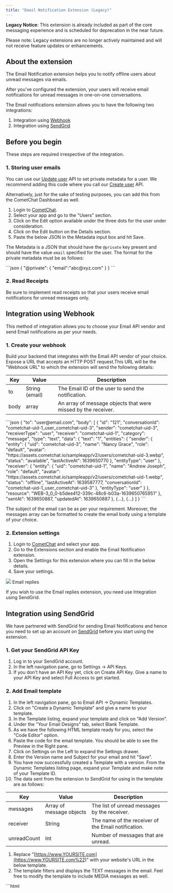 ```yaml
---
title: "Email Notification Extension (Legacy)"
---
```


<Warning>

**Legacy Notice**: This extension is already included as part of the core messaging experience and is scheduled for deprecation in the near future.

Please note: Legacy extensions are no longer actively maintained and will not receive feature updates or enhancements.

</Warning>

## About the extension

The Email Notification extension helps you to notify offline users about unread messages via emails.

After you've configured the extension, your users will receive email notifications for unread messages in one-on-one conversations.

The Email notifications extension allows you to have the following two integrations:

1. Integration using [Webhook](/notifications/email-notifications#integration-using-webhook)
2. Integration using [SendGrid](/notifications/email-integration#sendgrid)

## Before you begin

These steps are required irrespective of the integration.

### 1. Storing user emails

You can use our [Update user](https://api-explorer.cometchat.com/reference/update-user) API to set private metadata for a user. We recommend adding this code where you call our [Create user](https://api-explorer.cometchat.com/reference/creates-user) API.

Alternatively, just for the sake of testing purposes, you can add this from the CometChat Dashboard as well.

1. Login to [CometChat](https://app.cometchat.com/login).
2. Select your app and go to the "Users" section.
3. Click on the Edit option available under the three dots for the user under consideration.
4. Click on the Edit button on the Details section.
5. Paste the below JSON in the Metadata input box and hit Save.

The Metadata is a JSON that should have the `@private` key present and should have the value `email` specified for the user. The format for the private metadata must be as follows:

<Tabs>
<Tab title="JSON">
```json
{
  "@private":
  {
    "email":"abc@xyz.com"
  }
}
```

</Tab>

</Tabs>

### 2. Read Receipts

Be sure to implement read receipts so that your users receive email notifications for unread messages only.

## Integration using Webhook

This method of integration allows you to choose your Email API vendor and send Email notifications as per your needs.

### 1. Create your webhook

Build your backend that integrates with the Email API vendor of your choice. Expose a URL that accepts an HTTP POST request.This URL will be the "Webhook URL" to which the extension will send the following details:

| Key  | Value          | Description                                                   |
| ---- | -------------- | ------------------------------------------------------------- |
| to   | String (email) | The Email ID of the user to send the notification.            |
| body | array          | An array of message objects that were missed by the receiver. |

<Tabs>
<Tab title="Body of the POST request">
```json
{
  "to": "user@email.com",
  "body": [
    {
      "id": "121",
      "conversationId": "cometchat-uid-1_user_cometchat-uid-3",
      "sender": "cometchat-uid-3",
      "receiverType": "user",
      "receiver": "cometchat-uid-1",
      "category": "message",
      "type": "text",
      "data": {
        "text": "1",
        "entities": {
          "sender": {
            "entity": {
              "uid": "cometchat-uid-3",
              "name": "Nancy Grace",
              "role": "default",
              "avatar": "https://assets.cometchat.io/sampleapp/v2/users/cometchat-uid-3.webp",
              "status": "available",
              "lastActiveAt": 1639650770
            },
            "entityType": "user"
          },
          "receiver": {
            "entity": {
              "uid": "cometchat-uid-1",
              "name": "Andrew Joseph",
              "role": "default",
              "avatar": "https://assets.cometchat.io/sampleapp/v2/users/cometchat-uid-1.webp",
              "status": "offline",
              "lastActiveAt": 1639587777,
              "conversationId": "cometchat-uid-1_user_cometchat-uid-3"
            },
            "entityType": "user"
          }
        },
        "resource": "WEB-3_0_0-b5dee412-339c-48c6-b03a-1639650765951"
      },
      "sentAt": 1639650887,
      "updatedAt": 1639650887
    },
    {...}, {...}
  ]
}
```

</Tab>

</Tabs>

The subject of the email can be as per your requirement. Moreover, the messages array can be formatted to create the email body using a template of your choice.

### 2. Extension settings

1. Login to [CometChat](https://app.cometchat.com/login) and select your app.
2. Go to the Extensions section and enable the Email Notification extension.
3. Open the Settings for this extension where you can fill in the below details.
4. Save your settings.

<Frame>
  <img src="/images/ae703330-1638962591-abdb36bd2f7ce4e684d7aaa8ffa6a172.png" />
</Frame>

<Note>
Email replies

If you wish to use the Email replies extension, you need use Integration using SendGrid.

</Note>

## Integration using SendGrid

We have partnered with SendGrid for sending Email Notifications and hence you need to set up an account on [SendGrid](https://www.sendgrid.com/) before you start using the extension.

### 1. Get your SendGrid API Key

1. Log in to your SendGrid account.
2. In the left navigation pane, go to Settings -> API Keys.
3. If you don't have an API Key yet, click on Create API Key. Give a name to your API Key and select Full Access to get started.

### 2. Add Email template

1. In the left navigation pane, go to Email API -> Dynamic Templates.
2. Click on "Create a Dynamic Template" and give a name to your template.
3. In the Template listing, expand your template and click on "Add Version".
4. Under the "Your Email Designs" tab, select Blank Template.
5. As we have the following HTML template ready for you, select the "Code Editor" option.
6. Paste the code for the email template. You should be able to see the Preview in the Right pane.
7. Click on Settings on the Left to expand the Settings drawer.
8. Enter the Version name and Subject for your email and hit "Save".
9. You have now successfully created a Template with a version. From the Dynamic Templates listing page, expand your Template and make note of your Template ID.
10. The data sent from the extension to SendGrid for using in the template are as follows:

| Key         | Value                    | Description                                         |
| ----------- | ------------------------ | --------------------------------------------------- |
| messages    | Array of message objects | The list of unread messages by the receiver.        |
| receiver    | String                   | The name of the receiver of the Email notification. |
| unreadCount | Int                      | Number of messages that are unread.                 |

<Note>

1. Replace "[https://www.YOURSITE.com](https://www.YOURSITE.com%22)" with your website's URL in the below template.
2. The template filters and displays the TEXT messages in the email. Feel free to modify the template to include MEDIA messages as well.

</Note>

<Tabs>
<Tab title="HTML">
```html
<!doctype html>
<html>
  <head>
    <meta name="viewport" content="width=device-width">
    <meta http-equiv="Content-Type" content="text/html; charset=UTF-8">
    <title>Simple Transactional Email</title>
    <style>
    /* -------------------------------------
        INLINED WITH htmlemail.io/inline
    ------------------------------------- */
    /* -------------------------------------
        RESPONSIVE AND MOBILE FRIENDLY STYLES
    ------------------------------------- */
    @media only screen and (max-width: 620px) {
      table[class=body] h1 {
        font-size: 28px !important;
        margin-bottom: 10px !important;
      }
      table[class=body] p,
            table[class=body] ul,
            table[class=body] ol,
            table[class=body] td,
            table[class=body] span,
            table[class=body] a {
        font-size: 16px !important;
      }
      table[class=body] .wrapper,
            table[class=body] .article {
        padding: 10px !important;
      }
      table[class=body] .content {
        padding: 0 !important;
      }
      table[class=body] .container {
        padding: 0 !important;
        width: 100% !important;
      }
      table[class=body] .main {
        border-left-width: 0 !important;
        border-radius: 0 !important;
        border-right-width: 0 !important;
      }
      table[class=body] .btn table {
        width: 100% !important;
      }
      table[class=body] .btn a {
        width: 100% !important;
      }
      table[class=body] .img-responsive {
        height: auto !important;
        max-width: 100% !important;
        width: auto !important;
      }
    }

    /* -------------------------------------
        PRESERVE THESE STYLES IN THE HEAD
    ------------------------------------- */
    @media all {
      .ExternalClass {
        width: 100%;
      }
      .ExternalClass,
            .ExternalClass p,
            .ExternalClass span,
            .ExternalClass font,
            .ExternalClass td,
            .ExternalClass div {
        line-height: 100%;
      }
      .apple-link a {
        color: inherit !important;
        font-family: inherit !important;
        font-size: inherit !important;
        font-weight: inherit !important;
        line-height: inherit !important;
        text-decoration: none !important;
      }
      #MessageViewBody a {
        color: inherit;
        text-decoration: none;
        font-size: inherit;
        font-family: inherit;
        font-weight: inherit;
        line-height: inherit;
      }
      .btn-primary table td:hover {
        background-color: #34495e !important;
      }
      .btn-primary a:hover {
        background-color: #34495e !important;
        border-color: #34495e !important;
      }
      .senderName {
        font-weight: bold;
        font-size:0.8em;
        text-transform: uppercase;
        color: #666;
      }
    }
    </style>
  </head>
  <body class="" style="background-color: #f6f6f6; font-family: sans-serif; -webkit-font-smoothing: antialiased; font-size: 14px; line-height: 1.4; margin: 0; padding: 0; -ms-text-size-adjust: 100%; -webkit-text-size-adjust: 100%;">
    <table border="0" cellpadding="0" cellspacing="0" class="body" style="border-collapse: separate; mso-table-lspace: 0pt; mso-table-rspace: 0pt; width: 100%; background-color: #f6f6f6;">
      <tr>
        <td style="font-family: sans-serif; font-size: 14px; vertical-align: top;"></td>
        <td class="container" style="font-family: sans-serif; font-size: 14px; vertical-align: top; display: block; Margin: 0 auto; max-width: 580px; padding: 10px; width: 580px;">
          <div class="content" style="box-sizing: border-box; display: block; Margin: 0 auto; max-width: 580px; padding: 10px;">

            <!-- START CENTERED WHITE CONTAINER -->
            <span class="preheader" style="color: transparent; display: none; height: 0; max-height: 0; max-width: 0; opacity: 0; overflow: hidden; mso-hide: all; visibility: hidden; width: 0;">This is preheader text. Some clients will show this text as a preview.</span>
            <table class="main" style="border-collapse: separate; mso-table-lspace: 0pt; mso-table-rspace: 0pt; width: 100%; background: #ffffff; border-radius: 3px;">

              <!-- START MAIN CONTENT AREA -->
              <tr>
                <td class="wrapper" style="font-family: sans-serif; font-size: 14px; vertical-align: top; box-sizing: border-box; padding: 20px;">
                  <table border="0" cellpadding="0" cellspacing="0" style="border-collapse: separate; mso-table-lspace: 0pt; mso-table-rspace: 0pt; width: 100%;">
                    <tr>
                      <td style="font-family: sans-serif; font-size: 14px; vertical-align: top;">
                        <p style="font-family: sans-serif; font-size: 25px; font-weight: bold; margin: 0; Margin-bottom: 30px;">While you were away...</p>
                        
                        <p>Hello, {{receiver}}! You have {{unreadCount}} unread messages.</p>
                        <table border="0" cellpadding="0" cellspacing="0" class="btn btn-primary" style="border-collapse: separate; mso-table-lspace: 0pt; mso-table-rspace: 0pt; width: 100%; box-sizing: border-box;">
                          <tbody>
                            
                     
{{#each messages}}
{{#if this.data.text}}
<tr>
                              <td align="left" style="font-family: sans-serif; font-size: 14px; vertical-align: top; padding-bottom: 0px;padding-right: 10px;" width="50">
 <img src="{{this.data.entities.sender.entity.avatar}}" style="border-radius:100px;border:1px solid #eee;" height="50" width="50">
 <br><br>
 </td>
<td align="left" style="font-family: sans-serif; font-size: 14px; vertical-align: top; padding-top: 7px;padding-bottom:0px;"><span class="senderName">{{this.data.entities.sender.entity.name}}</span><br/>{{this.data.text}}</td>
</tr>
 {{/if}}
{{/each}}


</tbody>
</table>
                        
                        
                        <table border="0" cellpadding="0" cellspacing="0" class="btn btn-primary" style="border-collapse: separate; mso-table-lspace: 0pt; mso-table-rspace: 0pt; width: 100%; box-sizing: border-box; margin-top:15px">
                          <tbody>
                            <tr>
                              <td align="left" style="font-family: sans-serif; font-size: 14px; vertical-align: top; padding-bottom: 15px;">
                                <table border="0" cellpadding="0" cellspacing="0" style="border-collapse: separate; mso-table-lspace: 0pt; mso-table-rspace: 0pt; width: auto;">
                                  <tbody>
                                    <tr>
                                      <td style="font-family: sans-serif; font-size: 14px; vertical-align: top; background-color: #3498db; border-radius: 5px; text-align: center;"> <a href="https://www.YOURSITE.com" target="_blank" style="display: inline-block; color: #ffffff; background-color: #3498db; border: solid 1px #3498db; border-radius: 5px; box-sizing: border-box; cursor: pointer; text-decoration: none; font-size: 14px; font-weight: bold; margin: 0; padding: 12px 25px; text-transform: capitalize; border-color: #3498db;">Visit</a> </td>
                                    </tr>
                                  </tbody>
                                </table>
                              </td>
                            </tr>
                          </tbody>
                        </table>
                        <p style="font-family: sans-serif; font-size: 14px; font-weight: normal; margin: 0; Margin-bottom: 15px;margin-top:20px;color:#666;">To unsubscribe to these notifications, <a href="<%asm_group_unsubscribe_raw_url%>" style="color:#666">click here</a>.</p>
                      </td>
                    </tr>
                  </table>
                </td>
              </tr>

            <!-- END MAIN CONTENT AREA -->
            </table>

            <!-- START FOOTER -->
            <div class="footer" style="clear: both; Margin-top: 10px; text-align: center; width: 100%;">
              <table border="0" cellpadding="0" cellspacing="0" style="border-collapse: separate; mso-table-lspace: 0pt; mso-table-rspace: 0pt; width: 100%;">

                <tr>
                  <td class="content-block powered-by" style="font-family: sans-serif; vertical-align: top; padding-bottom: 10px; padding-top: 10px; font-size: 12px; color: #999999; text-align: center;">
                    Powered by <a href="https://www.cometchat.com" style="color: #999999; font-size: 12px; text-align: center; text-decoration: none;">CometChat</a>
                  </td>
                </tr>
              </table>
            </div>
            <!-- END FOOTER -->

          <!-- END CENTERED WHITE CONTAINER -->
          </div>
        </td>
        <td style="font-family: sans-serif; font-size: 14px; vertical-align: top;"></td>
      </tr>
    </table>
  </body>
</html>
```

</Tab>

</Tabs>

### 3. Add Unsubscribe Group

An unsubscribe group will allow your users to unsubscribe to only chat email notifications and will allow you to continue to send other emails to that user via SendGrid.

1. In the left pane, go to Suppressions -> Unsubscribe Groups
2. Click on "Create New Group" and give it a name and proper description.
3. Save your new group and note down the Group ID.

### 4. Extension settings

1. Login to [CometChat](https://app.cometchat.com/login) and select your app.
2. Go to the Extensions section and enable the Email Notification extension.
3. Open the Settings for this extension where you can fill in the below details.
4. Save your settings.

<Note>
Domain Authentication

The domain used in Sender's Email needs to be Authenticated. Refer to SendGrid's documentation on [Domain Authentication](https://docs.sendgrid.com/ui/account-and-settings/how-to-set-up-domain-authentication) for more details.

</Note>

<Frame>
  <img src="/images/c6a19e8e-1638962603-d09dd80ed899c30a5300ae676fe6ad7d.png" />
</Frame>

## Receive Email Notifications

Send a message to an offline user and watch them receive an email automagically!

<Frame>
  <img src="/images/292ffc0c-1623199626-8fcde69272b0f25055ce10fa4e65f790.png" />
</Frame>
